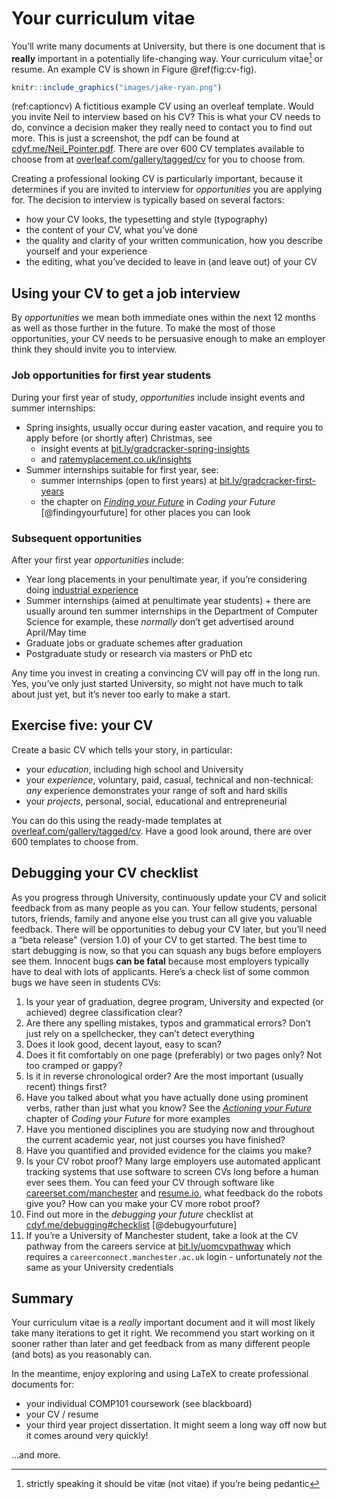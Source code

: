 # Your curriculum vitae {#cv}

You'll write many documents at University, but there is one document that is **really** important in a potentially life-changing way. Your curriculum vitae^[strictly speaking it should be vitæ (not vitae) if you're being pedantic] or resume. An example CV is shown in Figure \@ref(fig:cv-fig).

```r
knitr::include_graphics("images/jake-ryan.png")
```

(ref:captioncv) A fictitious example CV using an overleaf template. Would you invite Neil to interview based on his CV? This is what your CV needs to do, convince a decision maker they really need to contact you to find out more. This is just a screenshot, the pdf can be found at [cdyf.me/Neil_Pointer.pdf](https://www.cdyf.me/Neil_Pointer.pdf). There are over 600 CV templates available to choose from at [overleaf.com/gallery/tagged/cv](https://www.overleaf.com/gallery/tagged/cv) for you to choose from.

Creating a professional looking CV is particularly important, because it determines if you are invited to interview for *opportunities* you are applying for. The decision to interview is typically based on several factors:

* how your CV looks, the typesetting and style (typography)
* the content of your CV, what you've done
* the quality and clarity of your written communication, how you describe yourself and your experience
* the editing, what you've decided to leave in (and leave out) of your CV

## Using your CV to get a job interview {#knocking}
By *opportunities* we mean both immediate ones within the next 12 months as well as those further in the future. To make the most of those opportunities, your CV needs to be persuasive enough to make an employer think they should invite you to interview.


### Job opportunities for first year students {#startearly}

During your first year of study, *opportunities* include insight events and summer internships:

* Spring insights, usually occur during easter vacation, and require you to apply before (or shortly after) Christmas, see
    + insight events at [bit.ly/gradcracker-spring-insights](https://bit.ly/gradcracker-spring-insights) 
    + and [ratemyplacement.co.uk/insights](https://www.ratemyplacement.co.uk/insights) 

* Summer internships suitable for first year, see:
    + summer internships (open to first years) at [bit.ly/gradcracker-first-years](https://bit.ly/gradcracker-first-years)
    + the chapter on *[Finding your Future](https://www.cdyf.me/finding)* in *Coding your Future* [@findingyourfuture] for other places you can look

### Subsequent opportunities {#afterfirst}

After your first year *opportunities* include:

* Year long placements in your penultimate year, if you're considering doing [industrial experience](http://studentnet.cs.manchester.ac.uk/employment/placement/)
* Summer internships (aimed at penultimate year students)
        + there are usually around ten summer internships in the Department of Computer Science for example, these *normally* don't get advertised around April/May time
* Graduate jobs or graduate schemes after graduation
* Postgraduate study or research via masters or PhD etc

Any time you invest in creating a convincing CV will pay off in the long run. Yes, you've only just started University, so might not have much to talk about just yet, but it's never too early to make a start.

## Exercise five: your CV {#ex5}

Create a basic CV which tells your story, in particular:

* your *education*, including high school and University
* your *experience*, voluntary, paid, casual, technical and non-technical: *any* experience demonstrates your range of soft and hard skills
* your *projects*, personal, social, educational and entrepreneurial

You can do this using the ready-made templates at [overleaf.com/gallery/tagged/cv](https://www.overleaf.com/gallery/tagged/cv). Have a good look around, there are over 600 templates to choose from.

## Debugging your CV checklist
As you progress through University, continuously update your CV and solicit feedback from as many people as you can. Your fellow students, personal tutors, friends, family and anyone else you trust can all give you valuable feedback. There will be opportunities to debug your CV later, but you’ll need a “beta release” (version 1.0) of your CV to get started. The best time to start debugging is now, so that you can squash any bugs before employers see them. Innocent bugs **can be fatal** because most employers typically have to deal with lots of applicants. Here's a check list of some common bugs we have seen in students CVs:

1. Is your year of graduation, degree program, University and expected (or achieved) degree classification clear?
1. Are there any spelling mistakes, typos and grammatical errors? Don't just rely on a spellchecker, they can't detect everything
1. Does it look good, decent layout, easy to scan?
1. Does it fit comfortably on one page (preferably) or two pages only? Not too cramped or gappy?
1. Is it in reverse chronological order? Are the most important (usually recent) things first?
1. Have you talked about what you have actually done using prominent verbs, rather than just what you know? See  the *[Actioning your Future](https://www.cdyf.me/actioning)* chapter of *Coding your Future* for more examples
1. Have you mentioned disciplines you are studying now and throughout the current academic year, not just courses you have finished?
1. Have you quantified and provided evidence for the claims you make?
1. Is your CV robot proof? Many large employers use automated applicant tracking systems that use software to screen CVs long before a human ever sees them. You can feed your CV through software like [careerset.com/manchester](http://careerset.com/manchester) and [resume.io](https://resume.io/), what feedback do the robots give you? How can you make your CV more robot proof?
1. Find out more in the *debugging your future* checklist at [cdyf.me/debugging#checklist](https://www.cdyf.me/debugging#checklist) [@debugyourfuture]
1. If you're a University of Manchester student, take a look at the CV pathway from the careers service at [bit.ly/uomcvpathway](https://bit.ly/uomcvpathway) which requires a `careerconnect.manchester.ac.uk` login - unfortunately *not* the same as your University credentials


## Summary {#cvconc}

Your curriculum vitae is a *really* important document and it will most likely take many iterations to get it right. We recommend you start working on it sooner rather than later and get feedback from as many different people (and bots) as you reasonably can.

In the meantime, enjoy exploring and using LaTeX to create professional documents for:

* your individual COMP101 coursework (see blackboard)
* your CV / resume
* your third year project dissertation. It might seem a long way off now but it comes around very quickly!

...and more.


<!--

limitations of LaTeX
limitations of pdf
The Stoic Resilience of PDF Within a Digital Ecosystem
https://www.overleaf.com/learn/latex/Articles/The_Stoic_Resilience_of_PDF_Within_a_Digital_Ecosystem

ada lovelace integral
https://www.claymath.org/publications/ada-lovelaces-mathematical-papers

markdown, bookdown, pandoc

appendix with stuff from SRP

-->
